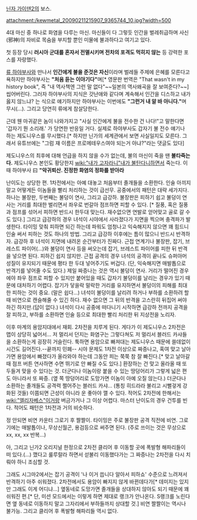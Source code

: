[[닌자 가이덴2]]의 보스.  

attachment:/kewmetal_20090211215907_9365744_10.jpg?width=500

4대 마신 중 하나로 화염을 다루는 마신. 마신들이 다 그렇듯 인간을 벌레취급하며 사신(邪神)의 자비로 목숨을 부지할 뿐인 미물에 불과하다고 여기고 있다.

첫 등장 당시 '''러시아 군대를 혼자서 전멸시키며 전차의 포격도 먹히지 않는''' 등 강력한 포스를 자랑했다.

[[류 하야부사]]와 만나서 '''인간에게 불을 준것은 자신'''이라며 벌레들 주제에 은혜를 모른다고 욕하지만 하야부사는 '''"처음 듣는 이야기다"'''며[* 영문판 번역은 "That wasn't in my history book", 즉 "내 역사책엔 그런 말 없다"~~일본의 역사왜곡을 잘 보여준다?~~] 씹어버린다. 그러자 하야부사의 지식은 갓난애와 같다며 계속해서 인간을 디스하고 내가 옳지 않느냐? 는 식으로 얘기하지만 하야부사는 이번에도 '''"그런거 내 알 바 아니다."'''며 무시(…). 그리고 당연히 류에게 참살당한다.

근데 웬 마귀같은 놈이 나와가지고 "사실 인간에게 불을 전수한 건 나다!"고 말한다면 '갑자기 뭔 소리래.' 가 당연한 반응일 거다. 실제로 하야부사도 갑자기 불 전수 얘기나 하는 제도니우스를 무시했다.[* 하지만 닌가의 세계관에서 보면 사실일지도 모른다.  그래서 유튜브에는 "그럼 쟤 이름은 프로메테우스여야 되는거 아냐?"라는 댓글도 있다]

제도니우스의 최후에 대해 언급을 하지 않을 수가 없는데, 불의 마신이 죽을 땐 '''불타죽는다.''' 제도니우스 본인도 황당한지 [[wiki:"내가 고자라니"내가 불탄다니]]하면서 죽는다. 
이 때 하야부사 曰 '''"악귀퇴산. 진정한 화염의 정화를 받아라'''


난이도는 상당한 편. 1차전에서는 아예 대놓고 처음부터 졸개들을 소환한다. 인술 아끼지 말고 어떻게든 이놈들을 빨리 처리하는 것이 급선무. 공중에서의 패턴은 대략 세가지다. 하나는 불장판, 두번째는 불덩이 연사, 그리고 급강하. 불장판은 피하기 쉽고 불덩이 연사는 거리를 최대한 벌리면서 좌우로 번갈아 점프하면 피할 수 있다. [* 질풍, 혹은 질풍과 점프를 섞어서 피하면 반드시 한두대 맞는다. 재수없으면 연발로 얻어맞고 골로 갈 수도 있다.] 그리고 급강하의 경우 녀석이 시야에서 사라졌다가 지면을 찍으며 충격파가 발생한다. 타이밍 맞춰 피하면 되긴 하는데 파워도 엄청나고 익숙해지지 않으면 꽤 힘드니 인술 써서 피하는 것도 하나의 방법. 그리고 급강하 이후에는 틈이 많으니 반드시 반격하자. 
급강하 후 녀석이 지면에 내려온 순간부터가 진짜다. 근접 연계기나 불장판, 잡기, 브레스트 파이어(...)와 불덩이 연사 등을 써오는데 잡기, 브레스트 파이어를 피한 뒤 반격을 넣으면 된다. 피하긴 쉽지 않지만. 근접 공격의 경우 녀석의 공격이 끝나도 슈퍼아머 성질이 유지되기 때문에 평타 한 두대 넣어주기도 버겁다. (단, 익숙해지면 매발톱으로 반격기를 넣어줄 수도 있다.) 제일 짜증나는 것은 역시 불덩이 연사. 거리가 떨어진 경우에야 좌우 점프로 피할 수 있지만 붙어있을 때도 갑자기 불덩이를 날리는 경우가 있기 때문에 대처하기 어렵다. 잡기가 닿을락 말락한 거리를 유지하면서 불덩이의 피해를 최대한 피하는 것이 중요. (말은 쉽다...)
녀석이 불덩이를 날리려 하거나 부하를 소환하려 할 때 비연으로 캔슬해줄 수 있긴 하다. 재수 없으면 그 뒤의 반격을 고스란히 뒤집어 써야 하긴 하지만.(답이 없다.) 녀석이 다시 공중에 떠다니기 시작하면 급강하 전까지 공격을 잘 피하고, 부하를 소환하면 인술 등으로 최대한 빨리 처리한 뒤 지상전을 노리자. 

이후 마계의 용암지대에서 재회. 2차전을 치루게 된다.
게다가 이 제도니우스 2차전은 맵이 상당히 넓어서... 저 멀리서 던지는 화염구는 그렇다쳐도 저 멀리서 블러드 카샤들을 소환하는게 굉장히 거슬린다. 툭하면 용암으로 빠져대는 제도니우스 때문에 쓸데없이 시간도 길어진다.--끝까지 민폐--
시야 문제도 1차전 이상으로 짜증나고, 혹여 맞고 날아가면 용암에서 빠졌다가 올라와야 하는데 그동안 피는 쭉쭉 참 잘 빠진다.[* 맞고 날아갈 때 점프 버튼 연사하면 수면 뛰기로 안 빠질 수도 있다.] 환장하는 건 맞고 올라올 때 또 두들겨 맞을 수 있다는 것. 더군다나 이놈이랑 붙을 수 있는 땅덩어리가 그렇게 넓은 편도 아니라서 또 짜증. (옆 쪽 땅덩어리로 도망가면 이놈이 아예 오질 않는다.) 더군다나 소환하는 졸개들도 공격력 쩔어주는 블러드 카샤... (통칭 히드라라 불리고 시뻘겋게 강화된 것들) 이쯤되면 근성이 아니라 운 좋아야 깰 수 있다. 적어도 2차전에 한해서는 [[wiki:"엘리자베스"이거]]랑 버금가거나 그 이상 어렵다. 마스터 난이도의 경우 건투를 빈다. 적어도 패턴은 1차전과 거의 비슷하다.

정 안되면 비연 카운터 그로기 후 짤짤이. 타이밍은 주로 불장판 공격 직전에 비연. 그로기에는 매발톱이나, 무상신월곤, 용검등으로 써주면 된다. (주로 쓰이는 것은 무상으로 xx, xx, xx 반복...)

아, 그리고 닌가2 오리지널 한정으로 2차전 클리어 후 이동할 곳에 폭발형 해파리들이 떠 있다.(...) 깼다고 룰루랄라 하면서 섣불리 이동했다가는 그 짜증나는 2차전을 다시 치뤄야 하니 조심할 것.  

그래도 시그마2에서는 잡기 공격이 '나 이거 씁니다 알아서 피하쇼' 수준으로 느려져서 반격하기 아주 쉬워졌다. 2차전에서도 용암이 빠지지 않게 바뀐데다가[* 데미지는 있지만 그래도 이게 어디냐...] 옆동네로 도망가면 졸개들을 상대하지 않아도 되기 때문에 꽤 쉬워진 편.[* 단, 미션 모드에서는 이렇게 하면 제대로 랭크가 안나온다. S랭크를 노린다면 옆 동네로 이동하지 말고 그자리에서 부하들까지 상대할 것.] 비연 짤짤이는 역시나 불가능. 그리고 클리어 후 폭발형 해파리들 역시 없다.   
